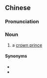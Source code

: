 {{also|皇储}}
==Chinese==
{{zh-forms|s=皇储}}

===Pronunciation===
{{zh-pron
|m=huáng儲
|c=wong4 cyu5
|mn=hông-thû
|cat=n
}}

===Noun===
{{zh-noun}}

# a [[crown prince]]

====Synonyms====
*{{zh-l|王儲}}
*{{zh-l|儲君}}